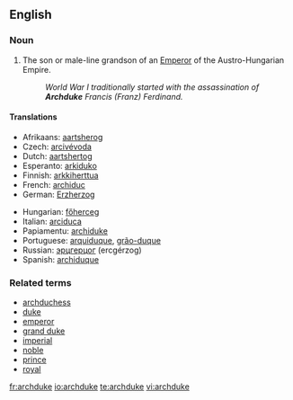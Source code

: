 ==English==

===Noun===
{{en-noun}}

# The son or male-line grandson of an [[Emperor]] of the Austro-Hungarian Empire.
#: ''World War I traditionally started with the assassination of '''Archduke''' Francis (Franz) Ferdinand.''

====Translations====
{{top}}
*Afrikaans: [[aartsherog]]
*Czech: [[arcivévoda]] {{m}}
*Dutch: [[aartshertog]]
*Esperanto: [[arkiduko]]
*Finnish: [[arkkiherttua]]
*French: [[archiduc]] {{m}}
*German: [[Erzherzog]]
{{mid}}
*Hungarian: [[főherceg]]
*Italian: [[arciduca]]
*Papiamentu: [[archiduke]]
*Portuguese: [[arquiduque]], [[grão-duque]]
*Russian: [[эрцгерцог]] (ercgérzog) {{m}}
*Spanish: [[archiduque]]
{{bottom}}

===Related terms===
*[[archduchess]]
*[[duke]]
*[[emperor]]
*[[grand duke]]
*[[imperial]]
*[[noble]]
*[[prince]]
*[[royal]]

[[fr:archduke]]
[[io:archduke]]
[[te:archduke]]
[[vi:archduke]]